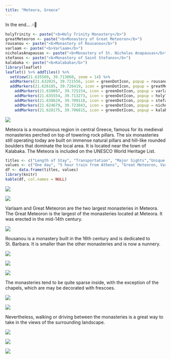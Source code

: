 ```yaml
---
title: "Meteora, Greece"
---
```


In the end... 🎶🎵

```r
holyTrinity <- paste("<b>Holy Trinity Monastery</b>")
greatMeteoron <- paste("<b>Monastery of Great Meteoron</b>")
rousanou <- paste("<b>Monastery of Rousanou</b>")
varlaam <- paste("<b>Varlaam</b>")
nicholasAnapausas <- paste("<b>Monastery of St. Nicholas Anapausas</b>")
stefanos <- paste("<b>Monastery of Saint Stefanos</b>")
kalabaka <- paste("<b>Kalabaka</b>")
library(leaflet)
leaflet() %>% addTiles() %>%
  setView(21.635569, 39.713060, zoom = 14) %>%
  addMarkers(21.632025, 39.721556, icon = greenDotIcon, popup = rousanou) %>%
  addMarkers(21.626185, 39.726419, icon = greenDotIcon, popup = greatMeteoron) %>%
    addMarkers(21.630097, 39.725154, icon = greenDotIcon, popup = varlaam) %>%
    addMarkers(21.635554, 39.713273, icon = greenDotIcon, popup = holyTrinity) %>%
    addMarkers(21.638629, 39.709118, icon = greenDotIcon, popup = stefanos) %>%
    addMarkers(21.624679, 39.723843, icon = greenDotIcon, popup = nicholasAnapausas) %>%
    addMarkers(21.628175, 39.706815, icon = greenDotIcon, popup = kalabaka)
```

![](./images/Meteora/meteora32.png)

Meteora is a mountainous region in central Greece, famous for its medieval monasteries perched on top of towering rock pillars. The six monasteries still operating today are built on immense natural pillars and hill-like rounded boulders that dominate the local area. It is located near the town of Kalabaka. The Meteora is included on the UNESCO World Heritage List.

```r
titles <- c("Length of Stay", "Transportation", "Major Sights","Unique Foods", "Restaurant Recommendations")
values <- c("One day", "5 hour train from Athens", "Great Meteoron, Varlaam, Holy Trinity", "", "")
df <- data.frame(titles, values)
library(knitr)
kable(df, col.names = NULL)
```

![](./images/Meteora/meteora25.png)

![](./images/Meteora/meteora24.png)

Varlaam and Great Meteoron are the two largest monasteries in Meteora. The Great Meteoron is the largest of the monasteries located at Meteora. It was erected in the mid-14th century.

![](./images/Meteora/meteora33.png)

Rousanou is a monastery built in the 16th century and is dedicated to St. Barbara. It is smaller than the other monasteries and is now a nunnery.

![](./images/Meteora/meteora8.png)

![](./images/Meteora/meteora10.png)

![](./images/Meteora/meteora11.png)

The monasteries tend to be quite sparse inside, with the exception of the chapels, which are may be decorated with frescoes. 

![](./images/Meteora/meteora16.png)

![](./images/Meteora/meteora18.png)

Nevertheless, walking or driving between the monasteries is a great way to take in the views of the surrounding landscape.

![](./images/Meteora/meteora45.png)

![](./images/Meteora/meteora48.png)

![](./images/Meteora/meteora47.png)